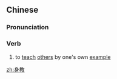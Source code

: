 ==Chinese==
{{zh-forms}}

===Pronunciation===
{{zh-pron
|m=shēnjiào
|c=san1 gaau3
|mn=sin-kàu
|cat=v
}}

===Verb===
{{zh-verb}}

# to [[teach]] [[other]]s by one's own [[example]]

[[zh:身教]]